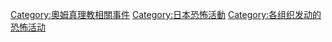 [[Category:奧姆真理教相關事件|Category:奧姆真理教相關事件]]
[[Category:日本恐怖活動|Category:日本恐怖活動]]
[[Category:各组织发动的恐怖活动|Category:各组织发动的恐怖活动]]